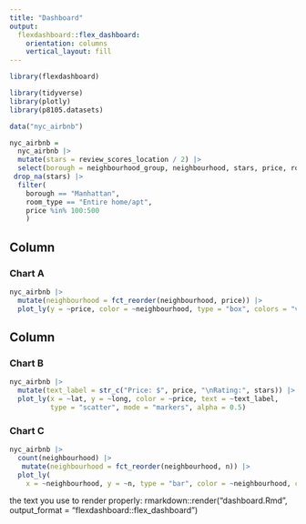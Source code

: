 ```yaml
---
title: "Dashboard"
output: 
  flexdashboard::flex_dashboard:
    orientation: columns
    vertical_layout: fill
---
```


```r
library(flexdashboard)

library(tidyverse)
library(plotly)
library(p8105.datasets)

data("nyc_airbnb")

nyc_airbnb =
  nyc_airbnb |> 
  mutate(stars = review_scores_location / 2) |> 
  select(borough = neighbourhood_group, neighbourhood, stars, price, room_type, lat, long) |> 
 drop_na(stars) |> 
  filter(
    borough == "Manhattan",
    room_type == "Entire home/apt",
    price %in% 100:500
    )
```

Column {data-width=650}
-----------------------------------------------------------------------

### Chart A

```r
nyc_airbnb |>
  mutate(neighbourhood = fct_reorder(neighbourhood, price)) |> 
  plot_ly(y = ~price, color = ~neighbourhood, type = "box", colors = "viridis")
```

Column {data-width=350}
-----------------------------------------------------------------------

### Chart B

```r
nyc_airbnb |> 
  mutate(text_label = str_c("Price: $", price, "\nRating:", stars)) |> 
  plot_ly(x = ~lat, y = ~long, color = ~price, text = ~text_label,
          type = "scatter", mode = "markers", alpha = 0.5)
```

### Chart C

```r
nyc_airbnb |> 
  count(neighbourhood) |> 
   mutate(neighbourhood = fct_reorder(neighbourhood, n)) |> 
  plot_ly(
    x = ~neighbourhood, y = ~n, type = "bar", color = ~neighbourhood, colors = "viridis")
```

the text you use to render properly:
rmarkdown::render("dashboard.Rmd", output_format = "flexdashboard::flex_dashboard")
